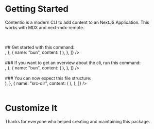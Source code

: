 # Getting Started

Contentio is a modern CLI to add content to an NextJS Application. This works with <Link href="https://mdxjs.com">MDX</Link> and <Link href="https://github.com/hashicorp/next-mdx-remote">next-mdx-remote</Link>.

<br />
<br />
## Get started with this command:
<br />
<Tabs
  customId="install"
  tabs={[
    {
      name: "npm",
      content: <Viewer code="npx contentio@latest init" language="bash" />,
    },
    {
      name: "bun",
      content: (
        <Viewer code="bunx --bun contentio@latest init" language="bash" />
      ),
    },
  ]}
/>
<br />
<br />
### If you want to get an overview about the cli, run this command:
<br />
<Tabs
  customId="help"
  tabs={[
    {
      name: "npm",
      content: <Viewer code="npx contentio@latest help" language="bash" />,
    },
    {
      name: "bun",
      content: (
        <Viewer code="bunx --bun contentio@latest help" language="bash" />
      ),
    },
  ]}
/>
<br />
<br />
### You can now expect this file structure:
<br />
<Tabs
  customId="fileStructure"
  tabs={[
    {
      name: "app-dir",
      content: (
        <AppFileDir />
      ),
    },
    {
      name: "src-dir",
      content: (
        <SrcFileDir />
      ),
    },
  ]}
/>


<br />
<br />

# Customize It
<p style={{marginTop: "12px", color: "#d0d0d0"}}>Thanks for everyone who helped creating and maintaining this package.</p>